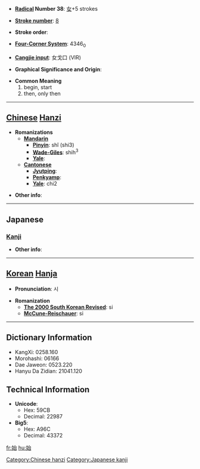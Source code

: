 * '''[[Wiktionary:Chinese radical index| Radical]] Number 38''': [[Wiktionary:Chinese radical index 女|女]]+5 strokes

* '''[[Wiktionary:Chinese total strokes index|Stroke number]]''': [[Wiktionary:Chinese total strokes index 8|8]]

* '''Stroke order''': 

* '''[[Wiktionary:Chinese four corner index|Four-Corner System]]''': 4346<sub>0</sub>

* '''[[Wiktionary:Chinese Cangjie index|Cangjie input]]''': 女戈口 (VIR)

* '''Graphical Significance and Origin''': 

* '''Common Meaning'''
*#begin, start
*# then, only then


----

== [[Chinese]] [[Hanzi]] ==

* '''Romanizations'''
** '''[[Mandarin]]'''
*** '''[[Pinyin]]''': shǐ (shi3)
*** '''[[Wade-Giles]]''': shih<sup>3</sup>
*** '''[[Yale]]''': 
** '''[[Cantonese]]'''
*** '''[[Jyutping]]''':
*** '''[[Penkyamp]]''': 
*** '''[[Yale]]''': chi2

* '''Other info''': 

----

==Japanese==
===[[Kanji]]===
{{kanji|on readings=[[し]] (shi)
|kun readings=[[はじめる]] (hajimeru), [[はじめ]] (hajime), [[はじまる]] (hajimaru)
}}

* '''Other info''':  

----

== [[Korean]] [[Hanja]] ==

* '''Pronunciation''': 시

* '''Romanization'''
** '''[[The 2000 South Korean Revised Romanization|The 2000 South Korean Revised]]''': si
** '''[[McCune-Reischauer]]''': si

----

== Dictionary Information ==

* KangXi: 0258.160
* Morohashi: 06166
* Dae Jaweon: 0523.220
* Hanyu Da Zidian: 21041.120

== Technical Information ==

* '''Unicode''':
** Hex: 59CB
** Decimal: 22987
* '''Big5''':
** Hex: A96C
** Decimal: 43372

[[Category:Chinese hanzi]]
[[Category:Japanese kanji]]

[[fr:始]]
[[hu:始]]